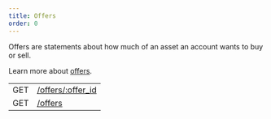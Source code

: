 ```yaml
---
title: Offers
order: 0
---
```



Offers are statements about how much of an asset an account wants to buy or sell.

Learn more about [offers](../../../docs/glossary/offers.mdx).

<EndpointsTable title="Endpoints">

|     |                                   |
| --- | --------------------------------- |
| GET | [/offers/:offer_id](./single.mdx) |
| GET | [/offers](./list.mdx)             |

</EndpointsTable>
